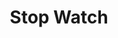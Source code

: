 ---
title: "Stop Watch"
publishedAt: "02-10-2024"
active: false
description: "A simple yet more advanced than the original stop watch."
image: "/img/content/work/web-development/stopwatch.png"
links:
  github: "https://github.com/Anthony01M/stopwatch"
  website: "https://anthony01m.github.io/stopwatch/"
tags: "web development, stop watch, stop, watch, html, css, javascript"
---